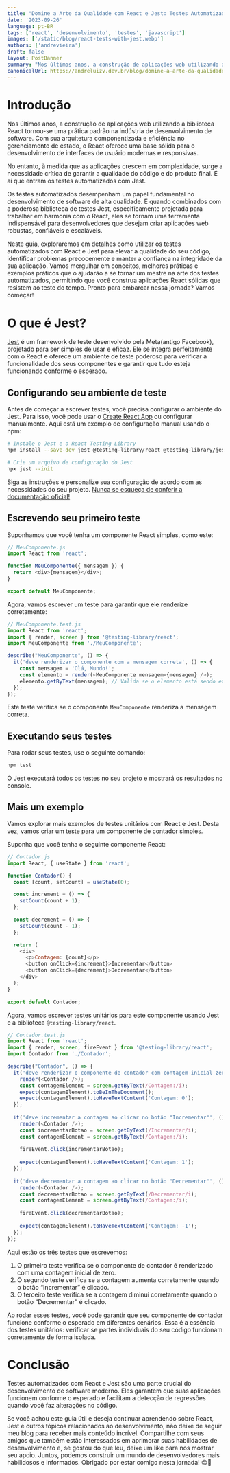 ```yaml
---
title: "Domine a Arte da Qualidade com React e Jest: Testes Automatizados que elevam seu Desenvolvimento!"
date: '2023-09-26'
language: pt-BR
tags: ['react', 'desenvolvimento', 'testes', 'javascript']
images: ['/static/blog/react-tests-with-jest.webp']
authors: ['andrevieira']
draft: false
layout: PostBanner
summary: "Nos últimos anos, a construção de aplicações web utilizando a biblioteca React tornou-se uma prática padrão na indústria de desenvolvimento de software."
canonicalUrl: https://andreluizv.dev.br/blog/domine-a-arte-da-qualidade-com-react-e-jest-testes-automatizados-que-elevam-seu-desenvolvimento
---
```


# Introdução
Nos últimos anos, a construção de aplicações web utilizando a biblioteca React tornou-se uma prática padrão na indústria de desenvolvimento de software. Com sua arquitetura componentizada e eficiência no gerenciamento de estado, o React oferece uma base sólida para o desenvolvimento de interfaces de usuário modernas e responsivas.

No entanto, à medida que as aplicações crescem em complexidade, surge a necessidade crítica de garantir a qualidade do código e do produto final. É aí que entram os testes automatizados com Jest.

Os testes automatizados desempenham um papel fundamental no desenvolvimento de software de alta qualidade. E quando combinados com a poderosa biblioteca de testes Jest, especificamente projetada para trabalhar em harmonia com o React, eles se tornam uma ferramenta indispensável para desenvolvedores que desejam criar aplicações web robustas, confiáveis e escaláveis.

Neste guia, exploraremos em detalhes como utilizar os testes automatizados com React e Jest para elevar a qualidade do seu código, identificar problemas precocemente e manter a confiança na integridade da sua aplicação. Vamos mergulhar em conceitos, melhores práticas e exemplos práticos que o ajudarão a se tornar um mestre na arte dos testes automatizados, permitindo que você construa aplicações React sólidas que resistem ao teste do tempo. Pronto para embarcar nessa jornada? Vamos começar!

# O que é Jest?
[Jest](https://jestjs.io/pt-BR/) é um framework de teste desenvolvido pela Meta(antigo Facebook), projetado para ser simples de usar e eficaz. Ele se integra perfeitamente com o React e oferece um ambiente de teste poderoso para verificar a funcionalidade dos seus componentes e garantir que tudo esteja funcionando conforme o esperado.

## Configurando seu ambiente de teste
Antes de começar a escrever testes, você precisa configurar o ambiente do Jest. Para isso, você pode usar o [Create React App](https://reactjs.org/docs/create-a-new-react-app.html) ou configurar manualmente. Aqui está um exemplo de configuração manual usando o npm:

``` bash
# Instale o Jest e o React Testing Library
npm install --save-dev jest @testing-library/react @testing-library/jest-dom

# Crie um arquivo de configuração do Jest
npx jest --init
```

Siga as instruções e personalize sua configuração de acordo com as necessidades do seu projeto. [Nunca se esqueça de conferir a documentação oficial!](https://jestjs.io/pt-BR/)

## Escrevendo seu primeiro teste
Suponhamos que você tenha um componente React simples, como este:

``` javascript
// MeuComponente.js
import React from 'react';

function MeuComponente({ mensagem }) {
  return <div>{mensagem}</div>;
}

export default MeuComponente;
```

Agora, vamos escrever um teste para garantir que ele renderize corretamente:

``` javascript
// MeuComponente.test.js
import React from 'react';
import { render, screen } from '@testing-library/react';
import MeuComponente from './MeuComponente';

describe("MeuComponente", () => {
  it('deve renderizar o componente com a mensagem correta', () => {
    const mensagem = 'Olá, Mundo!';
    const elemento = render(<MeuComponente mensagem={mensagem} />);
    elemento.getByText(mensagem); // Valida se o elemento está sendo exibido na tela
  });
});
```

Este teste verifica se o componente `MeuComponente` renderiza a mensagem correta.

## Executando seus testes
Para rodar seus testes, use o seguinte comando:

``` bash
npm test 
```

O Jest executará todos os testes no seu projeto e mostrará os resultados no console.

## Mais um exemplo
Vamos explorar mais exemplos de testes unitários com React e Jest. Desta vez, vamos criar um teste para um componente de contador simples.

Suponha que você tenha o seguinte componente React:

``` javascript
// Contador.js
import React, { useState } from 'react';

function Contador() {
  const [count, setCount] = useState(0);

  const increment = () => {
    setCount(count + 1);
  };

  const decrement = () => {
    setCount(count - 1);
  };

  return (
    <div>
      <p>Contagem: {count}</p>
      <button onClick={increment}>Incrementar</button>
      <button onClick={decrement}>Decrementar</button>
    </div>
  );
}

export default Contador;
```

Agora, vamos escrever testes unitários para este componente usando Jest e a biblioteca `@testing-library/react`.

``` javascript
// Contador.test.js
import React from 'react';
import { render, screen, fireEvent } from '@testing-library/react';
import Contador from './Contador';

describe("Contador", () => {
  it('deve renderizar o componente de contador com contagem inicial zero', () => {
    render(<Contador />);
    const contagemElement = screen.getByText(/Contagem:/i);
    expect(contagemElement).toBeInTheDocument();
    expect(contagemElement).toHaveTextContent('Contagem: 0');
  });
  
  it('deve incrementar a contagem ao clicar no botão "Incrementar"', () => {
    render(<Contador />);
    const incrementarBotao = screen.getByText(/Incrementar/i);
    const contagemElement = screen.getByText(/Contagem:/i);
  
    fireEvent.click(incrementarBotao);
  
    expect(contagemElement).toHaveTextContent('Contagem: 1');
  });
  
  it('deve decrementar a contagem ao clicar no botão "Decrementar"', () => {
    render(<Contador />);
    const decrementarBotao = screen.getByText(/Decrementar/i);
    const contagemElement = screen.getByText(/Contagem:/i);
  
    fireEvent.click(decrementarBotao);
  
    expect(contagemElement).toHaveTextContent('Contagem: -1');
  });
});
```

Aqui estão os três testes que escrevemos:

1. O primeiro teste verifica se o componente de contador é renderizado com uma contagem inicial de zero.
2. O segundo teste verifica se a contagem aumenta corretamente quando o botão “Incrementar” é clicado.
3. O terceiro teste verifica se a contagem diminui corretamente quando o botão “Decrementar” é clicado.

Ao rodar esses testes, você pode garantir que seu componente de contador funcione conforme o esperado em diferentes cenários. Essa é a essência dos testes unitários: verificar se partes individuais do seu código funcionam corretamente de forma isolada.

# Conclusão
Testes automatizados com React e Jest são uma parte crucial do desenvolvimento de software moderno. Eles garantem que suas aplicações funcionem conforme o esperado e facilitam a detecção de regressões quando você faz alterações no código.

Se você achou este guia útil e deseja continuar aprendendo sobre React, Jest e outros tópicos relacionados ao desenvolvimento, não deixe de seguir meu blog para receber mais conteúdo incrível. Compartilhe com seus amigos que também estão interessados em aprimorar suas habilidades de desenvolvimento e, se gostou do que leu, deixe um like para nos mostrar seu apoio. Juntos, podemos construir um mundo de desenvolvedores mais habilidosos e informados. Obrigado por estar comigo nesta jornada! 😊🚀